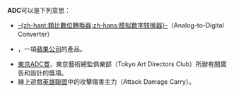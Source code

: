'''ADC'''可以是下列意思： 
* [[類比數位轉換器|-{zh-hant:類比數位轉換器;zh-hans:模拟数字转换器}-]]（Analog-to-Digital Converter）
* {{le|蘋果顯示連接器|Apple Display Connector}}，一項[[蘋果公司|蘋果公司]]的產品。
* [[東京ADC賞|東京ADC賞]]，東京藝術總監俱樂部（Tokyo Art Directors Club）所辦有關廣告和設計的獎項。
* 線上遊戲[[英雄聯盟|英雄聯盟]]中的攻擊傷害主力（Attack Damage Carry）。

{{disambig|Cat=三字拉丁字母缩写消歧义}}